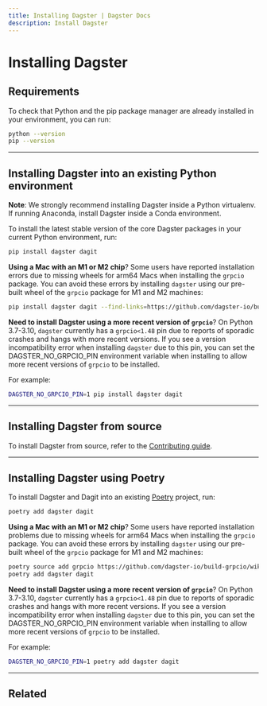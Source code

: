 ```yaml
---
title: Installing Dagster | Dagster Docs
description: Install Dagster
---
```


# Installing Dagster

## Requirements

<!-- Lives in: /next/components/mdx/includes/dagster/DagsterVersion.mdx -->

<DagsterVersion />

To check that Python and the pip package manager are already installed in your environment, you can run:

```bash
python --version
pip --version
```

---

## Installing Dagster into an existing Python environment

<Note>
  <strong>Note</strong>: We strongly recommend installing Dagster inside a
  Python virtualenv. If running Anaconda, install Dagster inside a Conda
  environment.
</Note>

To install the latest stable version of the core Dagster packages in your current Python environment, run:

```bash
pip install dagster dagit
```

**Using a Mac with an M1 or M2 chip**? Some users have reported installation errors due to missing wheels for arm64 Macs when installing the `grpcio` package. You can avoid these errors by installing `dagster` using our pre-built wheel of the `grpcio` package for M1 and M2 machines:

```bash
pip install dagster dagit --find-links=https://github.com/dagster-io/build-grpcio/wiki/Wheels
```

**Need to install Dagster using a more recent version of `grpcio`**? On Python 3.7-3.10, `dagster` currently has a `grpcio<1.48` pin due to reports of sporadic crashes and hangs with more recent versions. If you see a version incompatibility error when installing `dagster` due to this pin, you can set the DAGSTER_NO_GRPCIO_PIN environment variable when installing to allow more recent versions of `grpcio` to be installed.

For example:

```bash
DAGSTER_NO_GRPCIO_PIN=1 pip install dagster dagit
```

---

## Installing Dagster from source

To install Dagster from source, refer to the [Contributing guide](/community/contributing).

---

## Installing Dagster using Poetry

To install Dagster and Dagit into an existing [Poetry](https://python-poetry.org) project, run:

```bash
poetry add dagster dagit
```

**Using a Mac with an M1 or M2 chip**? Some users have reported installation problems due to missing wheels for arm64 Macs when installing the `grpcio` package. You can avoid these errors by installing `dagster` using our pre-built wheel of the `grpcio` package for M1 and M2 machines:

```bash
poetry source add grpcio https://github.com/dagster-io/build-grpcio/wiki/Wheels
poetry add dagster dagit
```

**Need to install Dagster using a more recent version of `grpcio`**? On Python 3.7-3.10, `dagster` currently has a `grpcio<1.48` pin due to reports of sporadic crashes and hangs with more recent versions. If you see a version incompatibility error when installing `dagster` due to this pin, you can set the DAGSTER_NO_GRPCIO_PIN environment variable when installing to allow more recent versions of `grpcio` to be installed.

For example:

```bash
DAGSTER_NO_GRPCIO_PIN=1 poetry add dagster dagit
```

---

## Related

<ArticleList>
  <ArticleListItem
    title="Creating a new Dagster project"
    href="/getting-started/create-new-project"
  ></ArticleListItem>
  <ArticleListItem
    title="Dagster project files"
    href="/getting-started/project-file-reference"
  ></ArticleListItem>
  <ArticleListItem
    title="Running Dagster locally"
    href="/guides/running-dagster-locally"
  ></ArticleListItem>
  <ArticleListItem
    title="Contributing to Dagster"
    href="/community/contributing"
  ></ArticleListItem>
</ArticleList>
